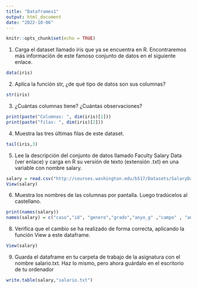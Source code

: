 ```yaml
---
title: "Dataframes1"
output: html_document
date: "2022-10-06"
---
```


```r
knitr::opts_chunk$set(echo = TRUE)
```
1. Carga el dataset llamado iris que ya se encuentra en R. Encontraremos más información de este famoso conjunto de datos en el siguiente enlace.
```r
data(iris)
```

2. Aplica la función str, ¿de qué tipo de datos son sus columnas?
```r
str(iris)
```
3. ¿Cuántas columnas tiene? ¿Cuántas observaciones?
```r
print(paste("Columnas: ", dim(iris)[1]))
print(paste("filas: ", dim(iris)[2]))
```
4. Muestra las tres últimas filas de este dataset.
```r
tail(iris,3)
```
5. Lee la descripción del conjunto de datos llamado Faculty Salary Data (ver enlace) y carga en R su versión de texto (extensión .txt) en una variable con nombre salary.
```r
salary = read.csv("http://courses.washington.edu/b517/Datasets/SalaryData.txt", header=TRUE, sep="")
View(salary)
```
6. Muestra los nombres de las columnas por pantalla. Luego tradúcelos al castellano.
```r
print(names(salary))
names(salary) = c("caso","id", "genero","grado","anyo_g" ,"campo" , "anyo_inicio", "año" ,   "ranking"  ,  "admin",   "salario" )

```
8. Verifica que el cambio se ha realizado de forma correcta, aplicando la función View a este dataframe.
```r
View(salary)
```
9. Guarda el dataframe en tu carpeta de trabajo de la asignatura con el nombre salario.txt. Haz lo mismo, pero ahora guárdalo en el escritorio de tu ordenador
```r
write.table(salary,"salario.txt")
```
